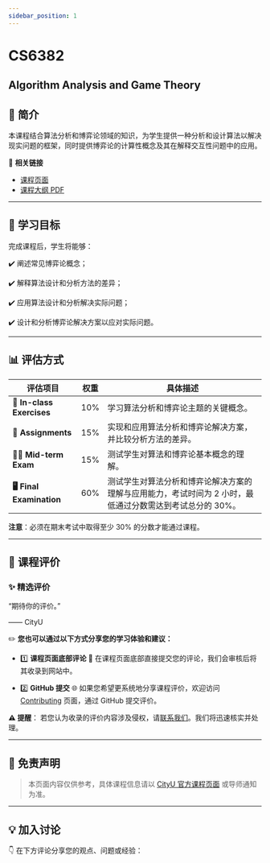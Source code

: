 ```yaml
---
sidebar_position: 1
---
```


# CS6382
## Algorithm Analysis and Game Theory

## **📘 简介**
本课程结合算法分析和博弈论领域的知识，为学生提供一种分析和设计算法以解决现实问题的框架，同时提供博弈论的计算性概念及其在解释交互性问题中的应用。

🔗 **相关链接**
- [课程页面](#)
- [课程大纲 PDF](#)

---

## **🎯 学习目标**

完成课程后，学生将能够：

✔️ 阐述常见博弈论概念；

✔️ 解释算法设计和分析方法的差异；

✔️ 应用算法设计和分析解决实际问题；

✔️ 设计和分析博弈论解决方案以应对实际问题。

---

## **📊 评估方式**

| **评估项目**              | **权重** | **具体描述**                                                                                       |
|--------------------------|---------|---------------------------------------------------------------------------------------------------|
| **📝 In-class Exercises** | 10%     | 学习算法分析和博弈论主题的关键概念。                                                                |
| **📄 Assignments**         | 15%     | 实现和应用算法分析和博弈论解决方案，并比较分析方法的差异。                                            |
| **🧑‍💻 Mid-term Exam**      | 15%     | 测试学生对算法和博弈论基本概念的理解。                                                               |
| **🖥️ Final Examination**    | 60%     | 测试学生对算法分析和博弈论解决方案的理解与应用能力，考试时间为 2 小时，最低通过分数需达到考试总分的 30%。 |

**注意**：必须在期末考试中取得至少 30% 的分数才能通过课程。

---

## **💬 课程评价**

### ✨ **精选评价**
<div className={commentStyles.commentBox}>
    <p className={commentStyles.commentText}>
        “期待你的评价。”
    </p>
    <p className={commentStyles.commentAuthor}>—— CityU</p>
</div>

✏️ **您也可以通过以下方式分享您的学习体验和建议：**

- 1️⃣ **课程页面底部评论**
💬 在课程页面底部直接提交您的评论，我们会审核后将其收录到网站中。

- 2️⃣ **GitHub 提交**
🌐 如果您希望更系统地分享课程评价，欢迎访问 [Contributing](https://github.com/penjc/cityU-navigator/contributing) 页面，通过 GitHub 提交评价。

**⚠️ 提醒**：
若您认为收录的评价内容涉及侵权，请[联系我们](https://github.com/penjc/cityU-navigator/issues)。我们将迅速核实并处理。

---

## **📌 免责声明**

> 本页面内容仅供参考，具体课程信息请以 [CityU 官方课程页面](#) 或导师通知为准。

---

## **💡 加入讨论**

👇 在下方评论分享您的观点、问题或经验：
<Utterances />